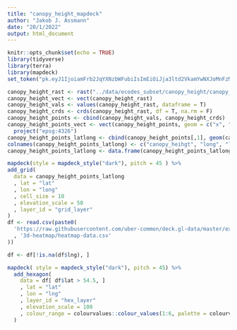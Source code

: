```yaml
---
title: "canopy_height_mapdeck"
author: "Jakob J. Assmann"
date: "20/1/2022"
output: html_document
---
```


```r
knitr::opts_chunk$set(echo = TRUE)
library(tidyverse)
library(terra)
library(mapdeck)
set_token("pk.eyJ1IjoiamFrb2JqYXNzbWFubiIsImEiOiJja3ltd2VkamYwNXJoMnFzMXo1azBlc2F4In0.TRLTR6w2EUkE_GYw7b_aDg")
```

```r
canopy_height_rast <- rast("../data/ecodes_subset/canopy_height/canopy_height.vrt")
canopy_height_vect <- vect(canopy_height_rast)
canopy_height_vals <- values(canopy_height_rast, dataframe = T)
canopy_height_crds <- crds(canopy_height_rast, df = T, na.rm = F)
canopy_height_points <- cbind(canopy_height_vals, canopy_height_crds)
canopy_height_points_vect <- vect(canopy_height_points, geom = c("x", "y"), crs = crs(canopy_height_rast)) %>%
  project("epsg:4326")
canopy_height_points_latlong <- cbind(canopy_height_points[,1], geom(canopy_height_points_vect)[, c("x","y")])
colnames(canopy_height_points_latlong) <- c("canopy_heihgt", "long", "lat")
canopy_height_points_latlong <- data.frame(canopy_height_points_latlong)
```

```r
mapdeck(style = mapdeck_style("dark"), pitch = 45 ) %>%
add_grid(
  data = canopy_height_points_latlong
  , lat = "lat"
  , lon = "long"
  , cell_size = 10
  , elevation_scale = 50
  , layer_id = "grid_layer"
)
df <- read.csv(paste0(
  'https://raw.githubusercontent.com/uber-common/deck.gl-data/master/examples/'
  , '3d-heatmap/heatmap-data.csv'
))

df <- df[!is.na(df$lng), ]

mapdeck( style = mapdeck_style("dark"), pitch = 45) %>%
  add_hexagon(
    data = df[ df$lat > 54.5, ]
    , lat = "lat"
    , lon = "lng"
    , layer_id = "hex_layer"
    , elevation_scale = 100
    , colour_range = colourvalues::colour_values(1:6, palette = colourvalues::get_palette("viridis")[70:256,])
  )
```